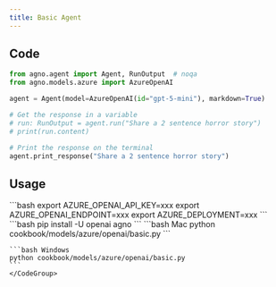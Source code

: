 ```yaml
---
title: Basic Agent
---
```


## Code

```python cookbook/models/azure/openai/basic.py
from agno.agent import Agent, RunOutput  # noqa
from agno.models.azure import AzureOpenAI

agent = Agent(model=AzureOpenAI(id="gpt-5-mini"), markdown=True)

# Get the response in a variable
# run: RunOutput = agent.run("Share a 2 sentence horror story")
# print(run.content)

# Print the response on the terminal
agent.print_response("Share a 2 sentence horror story")
```

## Usage

<Steps>
  <Snippet file="create-venv-step.mdx" />

  <Step title="Set your API key">
    ```bash
    export AZURE_OPENAI_API_KEY=xxx
    export AZURE_OPENAI_ENDPOINT=xxx
    export AZURE_DEPLOYMENT=xxx
    ```
  </Step>

  <Step title="Install libraries">
    ```bash
    pip install -U openai agno
    ```
  </Step>

  <Step title="Run Agent">
    <CodeGroup>
    ```bash Mac
    python cookbook/models/azure/openai/basic.py
    ```

    ```bash Windows
    python cookbook/models/azure/openai/basic.py
    ```
    </CodeGroup>
  </Step>
</Steps>